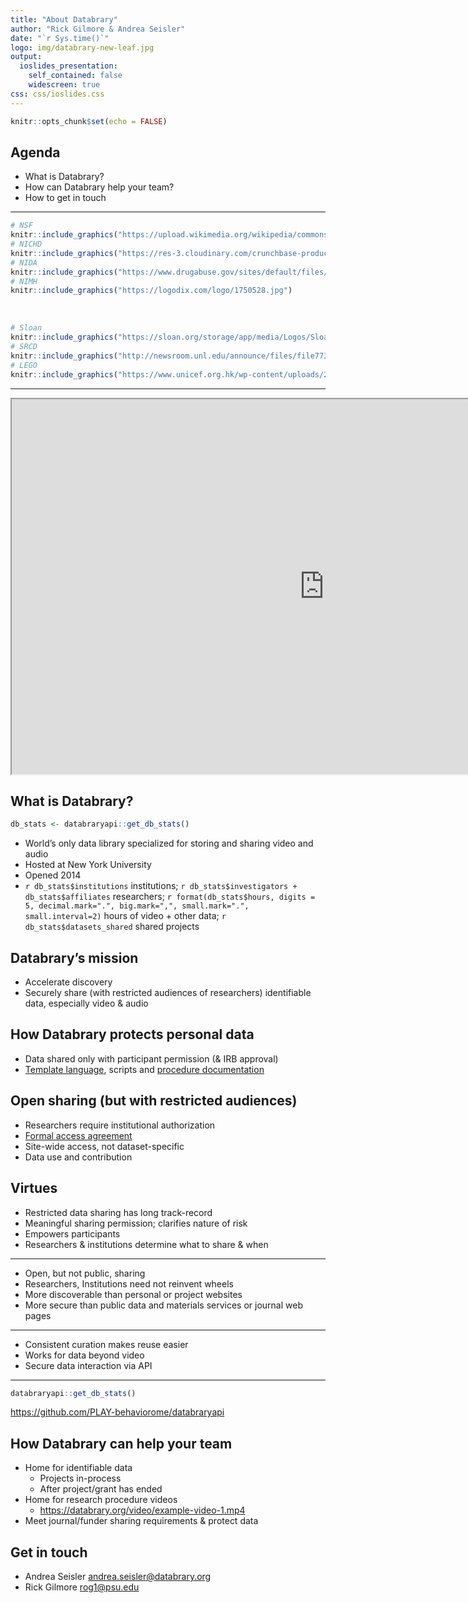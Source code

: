 ```yaml
---
title: "About Databrary"
author: "Rick Gilmore & Andrea Seisler"
date: "`r Sys.time()`"
logo: img/databrary-new-leaf.jpg
output: 
  ioslides_presentation:
    self_contained: false
    widescreen: true    
css: css/ioslides.css
---
```


```r
knitr::opts_chunk$set(echo = FALSE)
```

## Agenda

- What is Databrary?
- How can Databrary help your team?
- How to get in touch

---

<div class="centered">
```r
# NSF
knitr::include_graphics("https://upload.wikimedia.org/wikipedia/commons/8/87/NSF_Logo.PNG")
# NICHD
knitr::include_graphics("https://res-3.cloudinary.com/crunchbase-production/image/upload/c_lpad,h_120,w_120,f_auto,b_white,q_auto:eco/ex89p5pm1bvck2ow3vwd")
# NIDA
knitr::include_graphics("https://www.drugabuse.gov/sites/default/files/images/web-NIH_NIDA_Vertical_Logo_2Color.jpg")
# NIMH
knitr::include_graphics("https://logodix.com/logo/1750528.jpg")
```

</br>

```r
# Sloan
knitr::include_graphics("https://sloan.org/storage/app/media/Logos/Sloan-Logo-stacked-black-web.png")
# SRCD
knitr::include_graphics("http://newsroom.unl.edu/announce/files/file77330.jpg")
# LEGO
knitr::include_graphics("https://www.unicef.org.hk/wp-content/uploads/2017/08/Logo-05_Lego-foundation_UNICEF_partnership.jpg")
```
</div>

---

<iframe src="https://databrary.org" height=600px width=1000px>
</iframe>

## What is Databrary?

```r
db_stats <- databraryapi::get_db_stats()
```

- World's only data library specialized for storing and sharing video and audio
- Hosted at New York University
- Opened 2014
- `r db_stats$institutions` institutions; `r db_stats$investigators + db_stats$affiliates` researchers; `r format(db_stats$hours, digits = 5, decimal.mark=".", big.mark=",", small.mark=".", small.interval=2)` hours of video + other data; `r db_stats$datasets_shared` shared projects

## Databrary's mission

- Accelerate discovery
- Securely share (with restricted audiences of researchers) identifiable data, especially video & audio

## How Databrary protects personal data

- Data shared only with participant permission (& IRB approval)
- [Template language](https://databrary.org/support/irb/release-template.html), scripts and [procedure documentation](https://databrary.org/video/example-video-1.mp4)

## Open sharing (but with restricted audiences)

- Researchers require institutional authorization
- [Formal access agreement](https://databrary.org/about/agreement/agreement.html)
- Site-wide access, not dataset-specific
- Data use and contribution

## Virtues

- Restricted data sharing has long track-record
- Meaningful sharing permission; clarifies nature of risk
- Empowers participants
- Researchers & institutions determine what to share & when

---

- Open, but not public, sharing
- Researchers, Institutions need not reinvent wheels
- More discoverable than personal or project websites
- More secure than public data and materials services or journal web pages

---

- Consistent curation makes reuse easier
- Works for data beyond video
- Secure data interaction via API

---

```r
databraryapi::get_db_stats()
```

<https://github.com/PLAY-behaviorome/databraryapi>

## How Databrary can help your team

- Home for identifiable data
  - Projects in-process
  - After project/grant has ended
- Home for research procedure videos
  - <https://databrary.org/video/example-video-1.mp4>
- Meet journal/funder sharing requirements & protect data

## Get in touch

- Andrea Seisler <andrea.seisler@databrary.org>
- Rick Gilmore <rog1@psu.edu>

